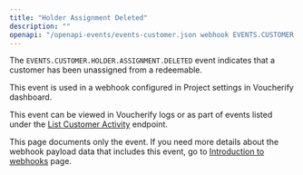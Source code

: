 ```yaml
---
title: "Holder Assignment Deleted"
description: ""
openapi: "/openapi-events/events-customer.json webhook EVENTS.CUSTOMER.HOLDER.ASSIGNMENT.DELETED"
---
```


The `EVENTS.CUSTOMER.HOLDER.ASSIGNMENT.DELETED` event indicates that a customer has been unassigned from a redeemable.

This event is used in a webhook configured in Project settings in Voucherify dashboard.

This event can be viewed in Voucherify logs or as part of events listed under the [List Customer Activity](/api-reference/customers/list-customer-activity) endpoint.

<Note>This page documents only the event. If you need more details about the webhook payload data that includes this event, go to [Introduction to webhooks](/api-reference/introduction-to-webhooks "Introduction to webhooks v2024-01-01") page.</Note>
